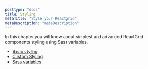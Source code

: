 ```yaml
---
posttype: "docs"
title: Styling
metaTitle: "Style your Reactgrid"
metaDescription: "metaDescription"
---
```


In this chapter you will know about simplest and advanced ReactGrid components styling using Sass variables.

- [Basic styling](link)
- [Custom Styling](link)
- [Sass variables](link)